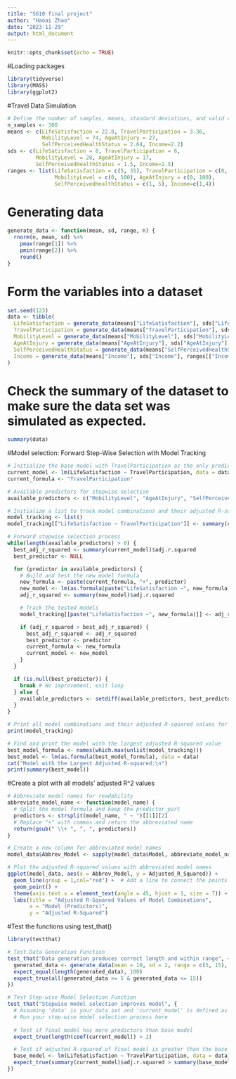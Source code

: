 ---
title: "S610 final project"
author: "Haoai Zhao"
date: "2023-11-29"
output: html_document
---

```{r setup, include=FALSE}
knitr::opts_chunk$set(echo = TRUE)
```
#Loading packages
```{r}
library(tidyverse)
library(MASS)
library(ggplot2)
```

#Travel Data Simulation
```{r}
# Define the number of samples, means, standard deviations, and valid ranges
n_samples <- 300
means <- c(LifeSatisfaction = 22.8, TravelParticipation = 3.36, 
           MobilityLevel = 74, AgeAtInjury = 27, 
           SelfPerceivedHealthStatus = 2.64, Income=2.2)
sds <- c(LifeSatisfaction = 8, TravelParticipation = 6, 
         MobilityLevel = 28, AgeAtInjury = 17, 
         SelfPerceivedHealthStatus = 1.5, Income=1.5)
ranges <- list(LifeSatisfaction = c(5, 35), TravelParticipation = c(0, 30),
               MobilityLevel = c(0, 100), AgeAtInjury = c(0, 100),
               SelfPerceivedHealthStatus = c(1, 5), Income=c(1,4))
```

# Generating data
```{r}
generate_data <- function(mean, sd, range, n) {
  rnorm(n, mean, sd) %>%
    pmax(range[1]) %>%
    pmin(range[2]) %>%
    round()
}
```
# Form the variables into a dataset
```{r}
set.seed(123)
data <- tibble(
  LifeSatisfaction = generate_data(means["LifeSatisfaction"], sds["LifeSatisfaction"], ranges[["LifeSatisfaction"]], n_samples),
  TravelParticipation = generate_data(means["TravelParticipation"], sds["TravelParticipation"], ranges[["TravelParticipation"]], n_samples),
  MobilityLevel = generate_data(means["MobilityLevel"], sds["MobilityLevel"], ranges[["MobilityLevel"]], n_samples),
  AgeAtInjury = generate_data(means["AgeAtInjury"], sds["AgeAtInjury"], ranges[["AgeAtInjury"]], n_samples),
  SelfPerceivedHealthStatus = generate_data(means["SelfPerceivedHealthStatus"], sds["SelfPerceivedHealthStatus"], ranges[["SelfPerceivedHealthStatus"]], n_samples),
  Income = generate_data(means["Income"], sds["Income"], ranges[["Income"]], n_samples),
)

```
# Check the summary of the dataset to make sure the data set was simulated as expected.
```{r}
summary(data)
```

#Model selection: Forward Step-Wise Selection with Model Tracking
```{r}
# Initialize the base model with TravelParticipation as the only predictor
current_model <- lm(LifeSatisfaction ~ TravelParticipation, data = data)
current_formula <- "TravelParticipation"

# Available predictors for stepwise selection
available_predictors <- c("MobilityLevel", "AgeAtInjury", "SelfPerceivedHealthStatus", "Income")

# Initialize a list to track model combinations and their adjusted R-squared values
model_tracking <- list()
model_tracking[["LifeSatisfaction ~ TravelParticipation"]] <- summary(current_model)$adj.r.squared

# Forward stepwise selection process
while(length(available_predictors) > 0) {
  best_adj_r_squared <- summary(current_model)$adj.r.squared
  best_predictor <- NULL

  for (predictor in available_predictors) {
    # Build and test the new model formula
    new_formula <- paste(current_formula, "+", predictor)
    new_model <- lm(as.formula(paste("LifeSatisfaction ~", new_formula)), data = data)
    adj_r_squared <- summary(new_model)$adj.r.squared

    # Track the tested models
    model_tracking[[paste("LifeSatisfaction ~", new_formula)]] <- adj_r_squared

    if (adj_r_squared > best_adj_r_squared) {
      best_adj_r_squared <- adj_r_squared
      best_predictor <- predictor
      current_formula <- new_formula
      current_model <- new_model
    }
  }

  if (is.null(best_predictor)) {
    break # No improvement, exit loop
  } else {
    available_predictors <- setdiff(available_predictors, best_predictor)
  }
}

# Print all model combinations and their adjusted R-squared values for check-up
print(model_tracking)

# Find and print the model with the largest adjusted R-squared value
best_model_formula <- names(which.max(unlist(model_tracking)))
best_model <- lm(as.formula(best_model_formula), data = data)
cat("Model with the Largest Adjusted R-squared:\n")
print(summary(best_model))
```
#Create a plot with all models' adjusted R^2 values
```{r}
# Abbreviate model names for readability
abbreviate_model_name <- function(model_name) {
  # Split the model formula and keep the predictor part
  predictors <- strsplit(model_name, " ~ ")[[1]][2]
  # Replace "+" with commas and return the abbreviated name
  return(gsub(" \\+ ", ", ", predictors))
}

# Create a new column for abbreviated model names
model_data$Abbrev_Model <- sapply(model_data$Model, abbreviate_model_name)

# Plot the adjusted R-squared values with abbreviated model names
ggplot(model_data, aes(x = Abbrev_Model, y = Adjusted_R_Squared)) +
  geom_line(group = 1,col="red") +  # Add a line to connect the points
  geom_point() +
  theme(axis.text.x = element_text(angle = 45, hjust = 1, size = 7)) +  # Adjust text angle and size
  labs(title = "Adjusted R-Squared Values of Model Combinations", 
       x = "Model (Predictors)", 
       y = "Adjusted R-Squared")

```


#Test the functions using test_that()
```{r}
library(testthat)

# Test Data Generation Function
test_that("Data generation produces correct length and within range", {
  generated_data <- generate_data(mean = 10, sd = 2, range = c(5, 15), n = 100)
  expect_equal(length(generated_data), 100)
  expect_true(all(generated_data >= 5 & generated_data <= 15))
})

# Test Step-wise Model Selection Function
test_that("Stepwise model selection improves model", {
  # Assuming 'data' is your data set and 'current_model' is defined as before
  # Run your step-wise model selection process here
  
  # Test if final model has more predictors than base model
  expect_true(length(coef(current_model)) > 2)

  # Test if adjusted R-squared of final model is greater than the base model
  base_model <- lm(LifeSatisfaction ~ TravelParticipation, data = data)
  expect_true(summary(current_model)$adj.r.squared > summary(base_model)$adj.r.squared)
})

```
